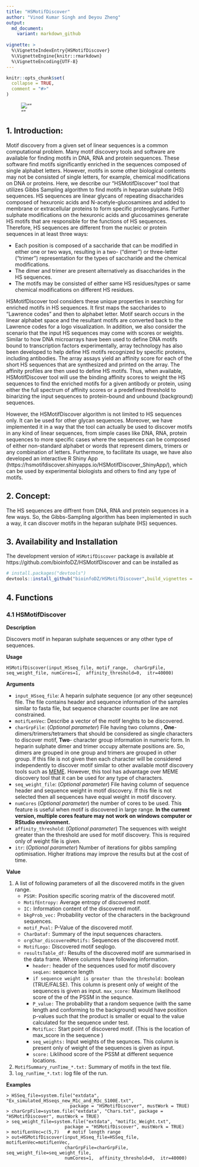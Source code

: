 ```yaml
---
title: "HSMotifDiscover"
author: "Vinod Kumar Singh and Deyou Zheng"
output:
  md_document:
    variant: markdown_github
    
vignette: >
  %\VignetteIndexEntry{HSMotifDiscover}
  %\VignetteEngine{knitr::rmarkdown}
  %\VignetteEncoding{UTF-8}
---
```


 

```r
knitr::opts_chunk$set(
  collapse = TRUE,
  comment = "#>"
)
```

![""](./main.png)  

## 1. Introduction:
Motif discovery from a given set of linear sequences is a common computational problem. Many motif discovery tools and software are available for finding motifs in DNA, RNA and protein sequences. These software find motifs significantly enriched in the sequences composed of single alphabet letters. However, motifs in some other biological contents may not be consisted of single letters, for example, chemical modifications on DNA or proteins. Here, we describe our “HSMotifDiscover” tool that utilizes Gibbs Sampling algorithm to find motifs in heparan sulphate (HS) sequences. HS sequences are linear glycans of repeating disaccharides composed of hexuronic acids and N-acetyle-glucosamines and added to membrane or extracellular proteins to form specific proteoglycans. Further sulphate modifications on the hexuronic acids and glucosamines generate HS motifs that are responsible for the functions of HS sequences. Therefore, HS sequences are different from the nucleic or protein sequences in at least three ways:

 - Each position is composed of a saccharide that can be modified in either one or two ways, resulting in a two- (“dimer”) or three-letter (“trimer”) representation for the types of saccharide and the chemical modifications.
 - The dimer and trimer are present alternatively as disaccharides in the HS sequences.
 - The motifs may be consisted of either same HS residues/types or same chemical modifications on different HS residues. 
 
HSMotifDiscover tool considers these unique properties in searching for enriched motifs in HS sequences. It first maps the saccharides to “Lawrence codes” and then to alphabet letter. Motif search occurs in the linear alphabet space and the resultant motifs are converted back to the Lawrence codes for a logo visualization. In addition, we also consider the scenario that the input HS sequences may come with scores or weights.  Similar to how DNA microarrays have been used to define DNA motifs bound to transcription factors experimentally, array technology has also been developed to help define HS motifs recognized by specific proteins, including antibodies. The array assays yield an affinity score for each of the short HS sequences that are synthesized and printed on the array. The affinity profiles are then used to define HS motifs. Thus, when available, HSMotifDiscover tool will use the binding affinity scores to weight the HS sequences to find the enriched motifs for a given antibody or protein, using either the full spectrum of affinity scores or a predefined threshold to binarizing the input sequences to protein-bound and unbound (background) sequences.

However, the HSMotifDiscover algorithm is not limited to HS sequences only. It can be used for other glycan sequences. Moreover, we have implemented it in a way that the tool can actually be used to discover motifs in any kind of linear sequences, from simple cases like DNA, RNA, protein sequences to more specific cases where the sequences can be composed of either non-standard alphabet or words that represent dimers, trimers or any combination of letters. Furthermore, to facilitate its usage, we have also developed an interactive R Shiny App (https://hsmotifdiscover.shinyapps.io/HSMotifDiscover_ShinyApp/), which can be used by experimental biologists and others to find any type of motifs. 


## 2. Concept:
The HS sequences are diffrent from  DNA, RNA and protein sequences in a few ways. So, the Gibbs-Sampling algorithm has been implemented in such a way, it can discover motifs in the heparan sulphate (HS) sequences. 


## 3. Availability and Installation
  The development version of `HSMotifDiscover` package is available at https://github.com/bioinfoDZ/HSMotifDiscover  and can be installed as
```r
# install.packages("devtools")
devtools::install_github("bioinfoDZ/HSMotifDiscover",build_vignettes = FALSE )
```

## 4. Functions

### 4.1  HSMotifDiscover

**Description**

Discovers motif in heparan sulphate sequences or any other type of sequences.

**Usage**

`HSMotifDiscover(input_HSseq_file, motif_range,  charGrpFile, seq_weight_file, numCores=1,  affinity_threshold=0,  itr=40000)`

**Arguments**

- `input_HSseq_file`:	  A heparin sulphate sequence (or any other seqeunce) file. The file contains header and sequence information of the samples similar to fasta file, but sequence character counts per line are not constrained.
- `motifLenVec`:  Describe a vector of the motif lenghts to be discovered.
- `charGrpFile`: (_Optional parameter_) File having two columns , **One**- dimers/trimers/tetramers that should be considered as single characters to discover motif,  **Two**- character group information in numeric form. In heparin sulphate dimer and trimer occupy alternate positions are. So, dimers are grouped in one group and trimers are grouped in other group. If this file is not given then each character will be considered independently to discover motif similar to other available motif discovery tools such as  [MEME ](https://meme-suite.org/meme/tools/meme). However, this tool has advantage over MEME discovery tool that it can be used for any type of characters.
- `seq_weight_file`: (_Optional parameter_) File having column of sequence header and sequence weight in motif discovery. If this file is not selected then all sequences have equal weight in motif discovery.
- `numCores`  (_Optional parameter_) the number of cores to be used. This feature is useful when motif is discovered in large range. **In the current version, multiple cores feature may not work on windows computer or RStudio environment.**
- `affinity_threshold`: (_Optional parameter_) The sequences with weight greater than the threshold are used for motif discovery. This is required only of weight file is given.
- `itr`: (_Optional parameter_) Number of iterations for gibbs sampling optimisation. Higher itrations may improve the results but at the cost of time.



**Value**

1. A list of following parameters of all the discovered motifs in the given range.
    + `PSSM:` Position specific scoring matrix of the discovered motif.
    + `MotifEntropy:` Average entropy of discovered motif.
    + `IC:` Information content of the discovered motif.
    + `bkgProb_vec:` Probability vector of the characters in the background sequences.
    + `motif_Pval:` P-Value of the discovered motif.
    + `CharDataf:` Summary of the input sequences characters.
    + `orgChar_discoveredMotifs:` Sequences of the discovered motif.
    + `MotifLogo:` Discovered motif seqlogo.
    + `resultsTable_df:` Results of the discovered motif are summarised in the data frame. Where columns have following information.
        - `header:` header of the sequences used for motif discovery
         `seqLen:` sequence length
        - `if sequence weight is greater than the threshold:` boolean (TRUE/FALSE). This column is present only of weight of the sequences is given as input.
     `max_score:` Maximum likelihood score of the of the PSSM in the sequnce.
        - `P_value:` The probability that a random sequence (with the same length and conforming to the background) would have position p-values such that the product is smaller or equal to the value calculated for the sequence under test.
        - `MotifLoc:` Start point of discovered motif. (This is the location of max_score in the sequence )
        - `seq_weights:` Input weights of the sequnces. This column is present only of weight of the sequences is given as input.
        - `score:` Liklihood score of the PSSM at different sequence locations.

2.  `MotifSummary_runTime_*.txt:` Summary of motifs in the text file.
3.  `log_runTime_*.txt:` log file of the run.

**Examples**

```
> HSSeq_file=system.file("extdata", "Ex_simulated_HSseqs_new_M1c_and_M3c_S100E.txt", 
                        package = "HSMotifDiscover", mustWork = TRUE)
> charGrpFile=system.file("extdata", "Chars.txt", package = "HSMotifDiscover", mustWork = TRUE)
> seq_weight_file=system.file("extdata", "motif1c_Weight.txt", 
                      package = "HSMotifDiscover", mustWork = TRUE)
> motifLenVec=c(5,7)   # motif length range
> out=HSMotifDiscover(input_HSseq_file=HSSeq_file, motifLenVec=motifLenVec, 
                      charGrpFile=charGrpFile, seq_weight_file=seq_weight_file, 
                      numCores=1,  affinity_threshold=0,  itr=40000)
```

